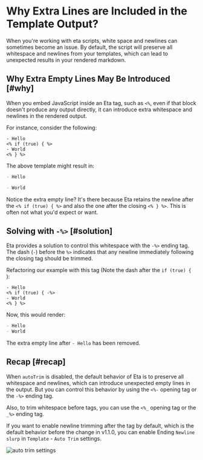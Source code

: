 # Why Extra Lines are Included in the Template Output?

When you're working with eta scripts, white space and newlines can sometimes become an issue. 
By default, the script will preserve all whitespace and newlines from your templates, which can lead to unexpected results in your rendered markdown.

## Why Extra Empty Lines May Be Introduced [#why]

When you embed JavaScript inside an Eta tag, such as `<%`, even if that block doesn't produce any output directly, it can introduce extra whitespace and newlines in the rendered output.

For instance, consider the following:

```ejs
- Hello
<% if (true) { %>
- World
<% } %>
```

The above template might result in:

```md
- Hello

- World
```

Notice the extra empty line? It's there because Eta retains the newline after the `<% if (true) { %>` and also the one after the closing `<% } %>`. This is often not what you'd expect or want.

## Solving with `-%>` [#solution]

Eta provides a solution to control this whitespace with the `-%>` ending tag. The dash (`-`) before the `%>` indicates that any newline immediately following the closing tag should be trimmed. 

Refactoring our example with this tag (Note the dash after the `if (true) { `):

```ejs
- Hello
<% if (true) { -%>
- World
<% } %>
```

Now, this would render:

```md
- Hello
- World
```

The extra empty line after `- Hello` has been removed.

## Recap [#recap]

When `autoTrim` is disabled, the default behavior of Eta is to preserve all whitespace and newlines, which can introduce unexpected empty lines in the output. 
But you can control this behavior by using the `<%-` opening tag or the `-%>` ending tag.

Also, to trim whitespace before tags, you can use the `<%_` opening tag or the `_%>` ending tag. 

If you want to enable newline trimming after the tag by default, which is the default behavior before the change in v1.1.0, you can enable Ending `Newline slurp` in `Template` - `Auto Trim` settings.

![auto trim settings](/img/auto-trim.png)
